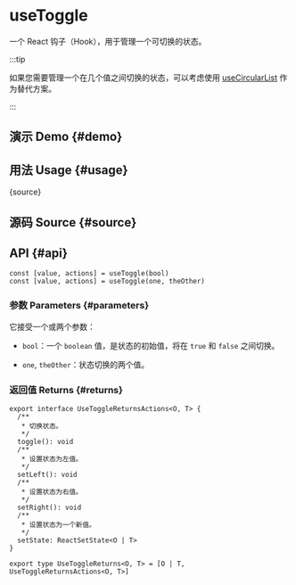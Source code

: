 # useToggle


<HooksType category="State" />

一个 React 钩子（Hook），用于管理一个可切换的状态。

:::tip

如果您需要管理一个在几个值之间切换的状态，可以考虑使用 [useCircularList](/reference/use-circular-list) 作为替代方案。

:::

## 演示 Demo \{#demo}


<App />

## 用法 Usage \{#usage}


<RawCode>{source}</RawCode>

## 源码 Source \{#source}


<Source />

## API \{#api}

```tsx
const [value, actions] = useToggle(bool)
const [value, actions] = useToggle(one, theOther)
```

### 参数 Parameters \{#parameters}

它接受一个或两个参数：

- `bool`：一个 `boolean` 值，是状态的初始值，将在 `true` 和 `false` 之间切换。

- `one`, `theOther`：状态切换的两个值。

### 返回值 Returns \{#returns}

```tsx
export interface UseToggleReturnsActions<O, T> {
  /**
   * 切换状态。
   */
  toggle(): void
  /**
   * 设置状态为左值。
   */
  setLeft(): void
  /**
   * 设置状态为右值。
   */
  setRight(): void
  /**
   * 设置状态为一个新值。
   */
  setState: ReactSetState<O | T>
}

export type UseToggleReturns<O, T> = [O | T, UseToggleReturnsActions<O, T>]
```
